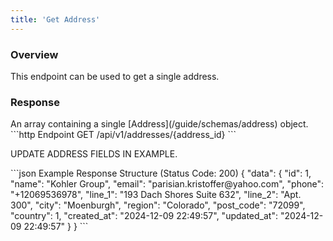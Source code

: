 ```yaml
---
title: 'Get Address'
---
```


### Overview

This endpoint can be used to get a single address.

### Response

<ResponseField name="data" type="array" required>
    An array containing a single [Address](/guide/schemas/address) object.
</ResponseField>

<RequestExample>
    ```http Endpoint
    GET /api/v1/addresses/{address_id}
    ```
</RequestExample>

UPDATE ADDRESS FIELDS IN EXAMPLE.

<ResponseExample>
    ```json Example Response Structure (Status Code: 200)
    {
        "data": {
            "id": 1,
            "name": "Kohler Group",
            "email": "parisian.kristoffer@yahoo.com",
            "phone": "+12069536978",
            "line_1": "193 Dach Shores Suite 632",
            "line_2": "Apt. 300",
            "city": "Moenburgh",
            "region": "Colorado",
            "post_code": "72099",
            "country": 1,
            "created_at": "2024-12-09 22:49:57",
            "updated_at": "2024-12-09 22:49:57"
        }
    }
    ```
</ResponseExample>